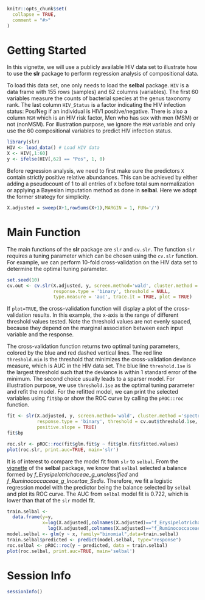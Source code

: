 ```r
knitr::opts_chunk$set(
  collapse = TRUE,
  comment = "#>"
)
```

# Getting Started

In this vignette, we will use a publicly available HIV data set to illustrate how to use the **slr** package to perform regression analysis of compositional data. 

To load this data set, one only needs to load the **selbal** package. `HIV` is a data frame with 155 rows (samples) and 62 columns (variables). The first 60 variables measure the counts of bacterial species at the genus taxonomy rank. The last column `HIV_Status` is a factor indicating the HIV infection status: Pos/Neg if an individual is HIV1 positive/negative. There is also a column `MSM` which is an HIV risk factor, Men who has sex with men (MSM) or not (nonMSM). For illustration purpose, we ignore the `MSM` variable and only use the 60 compositional variables to predict HIV infection status. 

```r
library(slr)
HIV <- load_data() # Load HIV data
X <- HIV[,1:60]
y <- ifelse(HIV[,62] == "Pos", 1, 0)
```

Before regression analysis, we need to first make sure the predictors `X` contain strictly positive relative abundances. This can be achieved by either adding a pseudocount of 1 to all entries of `X` before total sum normalization or applying a Bayesian imputation method as done in **selbal**. Here we adopt the former strategy for simplicity. 

```r
X.adjusted = sweep(X+1,rowSums(X+1),MARGIN = 1, FUN='/')
```

# Main Function

The main functions of the **slr** package are `slr` and `cv.slr`. The function `slr` requires a tuning parameter which can be chosen using the `cv.slr` function. For example, we can perform 10-fold cross-validation on the HIV data set to determine the optimal tuning parameter. 

```r
set.seed(10)
cv.out <- cv.slr(X.adjusted, y, screen.method='wald', cluster.method ='spectral', 
                 response.type = 'binary', threshold = NULL, 
                 type.measure = 'auc', trace.it = TRUE, plot = TRUE)
```

If `plot=TRUE`, the cross-validation function will display a plot of the cross-validation results. In this example, the x-axis is the range of different threshold values tested. Note the threshold values are not evenly spaced, because they depend on the marginal association between each input variable and the response. 

The cross-validation function returns two optimal tuning parameters, colored by the blue and red dashed vertical lines. The red line `threshold.min` is the threshold that minimizes the cross-validation deviance measure, which is AUC in the HIV data set. The blue line `threshold.1se` is the largest threshold such that the deviance is within 1 standard error of the minimum. The second choice usually leads to a sparser model. For illustration purpose, we use `threshold.1se` as the optimal tuning parameter and refit the model. For the refitted model, we can print the selected variables using `fit$bp` or show the ROC curve by calling the `pROC::roc` function. 

```r
fit <- slr(X.adjusted, y, screen.method='wald', cluster.method ='spectral', 
           response.type = 'binary', threshold = cv.out$threshold.1se,
           positive.slope = TRUE)
fit$bp

roc.slr <- pROC::roc(fit$glm.fit$y ~ fit$glm.fit$fitted.values)
plot(roc.slr, print.auc=TRUE, main='slr')
```

It is of interest to compare the model fit from `slr` to `selbal`. From the [vignette](https://htmlpreview.github.io/?https://github.com/malucalle/selbal/blob/master/vignettes/vignette.html) of the **selbal** package, we know that `selbal` selected a balance formed by *f_Erysipelotrichaceae_g_unclassified* and *f_Ruminococcaceae_g_Incertae_Sedis*. Therefore, we fit a logistic regression model with the predictor being the balance selected by `selbal` and plot its ROC curve. The AUC from `selbal` model fit is 0.722, which is lower than that of the `slr` model fit.      

```r
train.selbal <- 
  data.frame(y=y,
             x=log(X.adjusted[,colnames(X.adjusted)=="f_Erysipelotrichaceae_g_unclassified"]) -
               log(X.adjusted[,colnames(X.adjusted)=="f_Ruminococcaceae_g_Incertae_Sedis"]))
model.selbal <- glm(y ~ x, family="binomial",data=train.selbal)
train.selbal$predicted <- predict(model.selbal, type="response")
roc.selbal <- pROC::roc(y ~ predicted, data = train.selbal)
plot(roc.selbal, print.auc=TRUE, main='selbal')
```

# Session Info

```r
sessionInfo()
```


